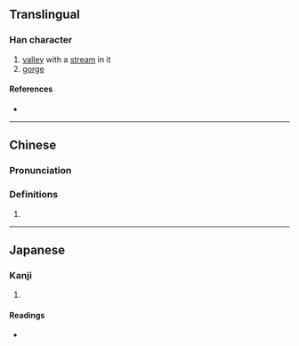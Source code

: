 {{character info/new}}
==Translingual==

===Han character===
{{Han char|rn=46|rad=山|as=10|sn=13|four=|canj=UBVK|ids=⿰山奚}}

# [[valley]] with a [[stream]] in it
# [[gorge]]

====References====
* {{Han ref|kx=0317.080|dkj=08329|dj=0617.310|hdz=10791.060|uh=5D60|ud=23904}}

----

==Chinese==
{{zh-forms}}

===Pronunciation===
{{zh-pron
|m=xī
|c=kai1
|mc=y
|oc=y
|ma=
|cat=n
}}

===Definitions===
{{zh-hanzi}}

# {{rfdef|lang=zh}}

----

==Japanese==

===Kanji===
{{ja-kanji|grade=|rs=山10}}

# {{defn|lang=ja|sort=山10}}

====Readings====
* {{ja-readings|on=[[げい]] (gei), [[けい]] (kei)|kun=[[たに]] (tani)}}